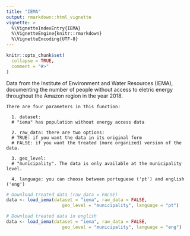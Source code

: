 ```yaml
---
title: "IEMA"
output: rmarkdown::html_vignette
vignette: >
  %\VignetteIndexEntry{IEMA}
  %\VignetteEngine{knitr::rmarkdown}
  %\VignetteEncoding{UTF-8}
---
```


```r
knitr::opts_chunk$set(
  collapse = TRUE,
  comment = "#>"
)
```

Data from the Institute of Environment and Water Resources (IEMA), documenting the number of people without access to eletric energy throughout the Amazon region in the year 2018.

```
There are four parameters in this function:
  
  1. dataset:
  # "iema" has population without energy access data

  2. raw_data: there are two options:
  # TRUE: if you want the data in its original form
  # FALSE: if you want the treated (more organized) version of the data.
  
  3. geo_level:
  # "municipality". The data is only available at the municipality level.
  
  4. language: you can choose between portuguese ('pt') and english ('eng')
```
  
```r
# Download treated data (raw_data = FALSE)
data <- load_iema(dataset = "iema", raw_data = FALSE,
                     geo_level = "municipality", language = "pt")

# Download treated data in english
data <- load_iema(dataset = "iema", raw_data = FALSE,
                     geo_level = "municipality", language = "eng")
```
